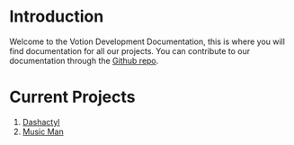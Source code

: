 # Introduction

Welcome to the Votion Development Documentation, this is where you will find documentation for all our projects. You can contribute to our documentation through the [Github repo](https://github.com/Votion-Development/documentation).

# Current Projects
1. [Dashactyl](https://docs.votion.dev/docs/dashactyl/introduction)
2. [Music Man](https://docs.votion.dev/docs/music/introduction)
